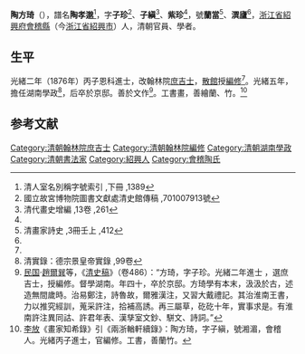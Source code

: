 '''陶方琦'''（{{bd|1845年||1884年|catIdx=}}），譜名'''陶孝邈'''<ref name="#1">清人室名別稱字號索引 ,下冊 ,1389</ref>，字'''子珍'''<ref name="#2">國立故宮博物院圖書文獻處清史館傳稿 ,701007913號</ref>、'''子縝'''<ref>清代畫史增編 ,13卷 ,261</ref>、'''紫珍'''<ref name="#1"/>，號'''蘭當'''<ref>清畫家詩史 ,3冊壬上 ,412</ref>、'''潠廬'''<ref name="#1"/>，[[浙江省|浙江省]][[紹興府|紹興府]][[會稽縣|會稽縣]]（今[[浙江省|浙江省]][[紹興市|紹興市]]）人，清朝官員、學者。

==生平==
光緒二年（1876年）丙子恩科進士，改翰林院[[庶吉士|庶吉士]]，[[散館|散館]]授[[編修|編修]]<ref name="#2"/>。光緒五年，擔任湖南學政<ref>清實錄：德宗景皇帝實錄 ,99卷</ref>，后卒於京邸。善於文作<ref>[[中華民國|民国]]·[[趙爾巽|趙爾巽]]等，《[[清史稿|清史稿]]》（卷486）：“方琦，字子珍。光緒二年進士 ，選庶吉士，授編修。督學湖南。年四十，卒於京邸。方琦學有本末，汲汲於古，述造無間歲時。治易鄭注，詩魯故，爾雅漢注，又習大戴禮記。其治淮南王書，力以推究經訓，蒐采許注，拾補高誘。再三屬草，矻矻十年，實事求是。有淮南許注異同詁、許君年表、漢孳室文鈔、駢文、詩詞。”</ref>。工書畫，善繪蘭、竹。<ref>[[李放_(清朝)|李放]]《畫家知希錄》引《兩浙輶軒續錄》：陶方琦，字子縝，號湘湄，會稽人。光緒丙子進士，官編修。工書，善蘭竹。</ref>

==参考文献==
{{reflist|2}}
{{清朝人物小作品}}
{{光緒二年丙子恩科殿試金榜}}
{{DEFAULTSORT:Tao陶}}
[[Category:清朝翰林院庶吉士|Category:清朝翰林院庶吉士]]
[[Category:清朝翰林院編修|Category:清朝翰林院編修]]
[[Category:清朝湖南學政|Category:清朝湖南學政]]
[[Category:清朝書法家|Category:清朝書法家]]
[[Category:紹興人|Category:紹興人]]
[[Category:會稽陶氏|Category:會稽陶氏]]